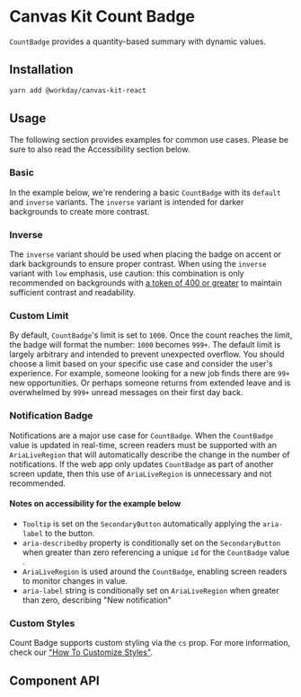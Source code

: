 


<Meta of={CountBadgeStories} />

# Canvas Kit Count Badge

`CountBadge` provides a quantity-based summary with dynamic values.

## Installation

```sh
yarn add @workday/canvas-kit-react
```

## Usage

The following section provides examples for common use cases. Please be sure to also read the
Accessibility section below.

### Basic

In the example below, we're rendering a basic `CountBadge` with its `default` and `inverse`
variants. The `inverse` variant is intended for darker backgrounds to create more contrast.

<ExampleCodeBlock code={Basic} />

### Inverse

The `inverse` variant should be used when placing the badge on accent or dark backgrounds to ensure
proper contrast. When using the `inverse` variant with `low` emphasis, use caution: this combination
is only recommended on backgrounds with
[a token of 400 or greater](https://workday.github.io/canvas-tokens/?path=/docs/docs-base-tokens--docs)
to maintain sufficient contrast and readability.

<ExampleCodeBlock code={Inverse} />

### Custom Limit

By default, `CountBadge`'s limit is set to `1000`. Once the count reaches the limit, the badge will
format the number: `1000` becomes `999+`. The default limit is largely arbitrary and intended to
prevent unexpected overflow. You should choose a limit based on your specific use case and consider
the user's experience. For example, someone looking for a new job finds there are `99+` new
opportunities. Or perhaps someone returns from extended leave and is overwhelmed by `999+` unread
messages on their first day back.

<ExampleCodeBlock code={CustomLimit} />

### Notification Badge

Notifications are a major use case for `CountBadge`. When the `CountBadge` value is updated in
real-time, screen readers must be supported with an `AriaLiveRegion` that will automatically
describe the change in the number of notifications. If the web app only updates `CountBadge` as part
of another screen update, then this use of `AriaLiveRegion` is unnecessary and not recommended.

#### Notes on accessibility for the example below

- `Tooltip` is set on the `SecondaryButton` automatically applying the `aria-label` to the button.
- `aria-describedby` property is conditionally set on the `SecondaryButton` when greater than zero
  referencing a unique `id` for the `CountBadge` value .
- `AriaLiveRegion` is used around the `CountBadge`, enabling screen readers to monitor changes in
  value.
- `aria-label` string is conditionally set on `AriaLiveRegion` when greater than zero, describing
  "New notification"

<ExampleCodeBlock code={NotificationBadge} />

### Custom Styles

Count Badge supports custom styling via the `cs` prop. For more information, check our
["How To Customize Styles"](https://workday.github.io/canvas-kit/?path=/docs/styling-how-to-customize-styles--docs).

## Component API

<SymbolDoc name="CountBadge" fileName="/react/" />
